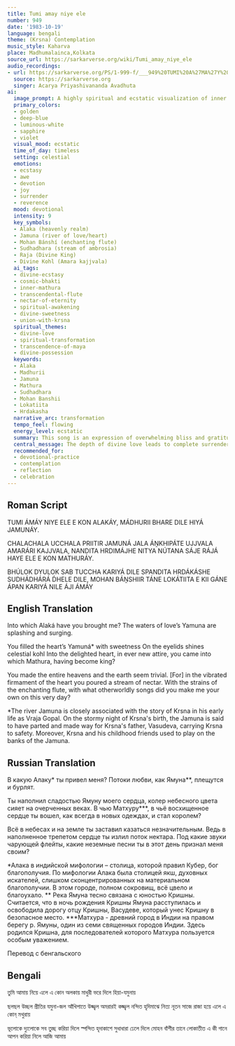 ```yaml
---
title: Tumi amay niye ele
number: 949
date: '1983-10-19'
language: bengali
theme: (Krsna) Contemplation
music_style: Kaharva
place: Madhumalainca,Kolkata
source_url: https://sarkarverse.org/wiki/Tumi_amay_niye_ele
audio_recordings:
- url: https://sarkarverse.org/PS/1-999-f/___949%20TUMI%20A%27MA%27Y%20NIYE%20ELE%20E%20KON%20ALAKA%27Y.mp3
  source: https://sarkarverse.org
  singer: Acarya Priyashivananda Avadhuta
ai:
  image_prompt: A highly spiritual and ecstatic visualization of inner transformation. A majestic, luminous figure (representing the Divine King, Krsna) in robes of golden light and deep-blue stands poised, playing an ethereal, glowing flute (Mohan Bánshí). From the flute emanates streams of white, ambrosial nectar (Sudhadhara) that merge into a vibrant, swirling river (Jamuna) flowing from the devotee's chest. The background is a fusion of a celestial city (Alaka) and a cosmic 'heart-sky' (Hrdakasha), rendered in transcendent, glowing gold, sapphire, and violet hues, emphasizing divine sweetness and overwhelming love.
  primary_colors:
  - golden
  - deep-blue
  - luminous-white
  - sapphire
  - violet
  visual_mood: ecstatic
  time_of_day: timeless
  setting: celestial
  emotions:
  - ecstasy
  - awe
  - devotion
  - joy
  - surrender
  - reverence
  mood: devotional
  intensity: 9
  key_symbols:
  - Alaka (heavenly realm)
  - Jamuna (river of love/heart)
  - Mohan Bánshí (enchanting flute)
  - Sudhadhara (stream of ambrosia)
  - Raja (Divine King)
  - Divine Kohl (Amara kajjvala)
  ai_tags:
  - divine-ecstasy
  - cosmic-bhakti
  - inner-mathura
  - transcendental-flute
  - nectar-of-eternity
  - spiritual-awakening
  - divine-sweetness
  - union-with-krsna
  spiritual_themes:
  - divine-love
  - spiritual-transformation
  - transcendence-of-maya
  - divine-possession
  keywords:
  - Alaka
  - Madhurii
  - Jamuna
  - Mathura
  - Sudhadhara
  - Mohan Banshii
  - Lokatiita
  - Hrdakasha
  narrative_arc: transformation
  tempo_feel: flowing
  energy_level: ecstatic
  summary: This song is an expression of overwhelming bliss and gratitude upon being transported by the Divine Beloved to a sublime, heavenly plane (Alaka). The heart is filled with an intoxicating river of love (Jamuna), where the Divine King establishes His rule, effortlessly eclipsing all earthly and heavenly concerns. This transformation is sealed by the enchanting call of the divine flute, pouring the nectar of eternity into the throbbing heart and making the devotee completely His own.
  central_message: The depth of divine love leads to complete surrender and spiritual transcendence, transforming the devotee's heart into the eternal kingdom of the Beloved.
  recommended_for:
  - devotional-practice
  - contemplation
  - reflection
  - celebration
---
```


## Roman Script

TUMI ÁMÁY NIYE ELE
E KON ALAKÁY,
MÁDHURII BHARE DILE
HIYÁ JAMUNÁY.

CHALACHALA UCCHALA
PRIITIR JAMUNÁ JALA
ÁṊKHIPÁTE UJJVALA AMARÁRI KAJJVALA,
NANDITA HRDIMÁJHE
NITYA NÚTANA SÁJE
RÁJÁ HAYE ELE E KON MATHURÁY.

BHÚLOK DYULOK SAB
TUCCHA KARIYÁ DILE
SPANDITA HRDÁKÁSHE
SUDHÁDHÁRÁ D́HELE DILE,
MOHAN BÁṊSHIIR TÁNE
LOKÁTIITA E KII GÁNE
ÁPAN KARIYÁ NILE ÁJI ÁMÁY

## English Translation

Into which Alaká have you brought me?
The waters of love’s Yamuna are splashing and surging.

You filled the heart’s Yamuná*
with sweetness
On the eyelids shines celestial kohl
Into the delighted heart, in ever new attire,
you came
into which Mathura, having become king?

You made the entire heavens
and the earth seem trivial.
[For] in the vibrated firmament of the heart you
poured a stream of nectar.
With the strains of the enchanting flute, with what
otherworldly songs did you make me
your own on this very day?

*The river Jamuna is closely associated with
the story of Krsna in his early life as Vraja Gopal.
On the stormy night of Krsna's birth,
the Jamuna is said to have parted
and made way for Krsna's father,
Vasudeva, carrying Krsna to safety.
Moreover,
Krsna and his childhood friends used to play
on the banks of the Jamuna.

## Russian Translation

В какую Алаку* ты привел меня?
Потоки любви, как Ямуна**, плещутся и бурлят.

Ты наполнил сладостью Ямуну моего сердца,
колер небесного цвета сияет на очерченных веках.
В чью Матхуру***, в чьё восхищенное сердце
ты вошел, как всегда в новых одеждах, и стал королем?

Всё в небесах и на земле
ты заставил казаться незначительным.
Ведь в наполненное трепетом сердце ты излил поток нектара.
Под какие звуки чарующей флейты, какие
неземные песни ты в этот день признал меня своим?

*Алака в индийской мифологии – столица,
которой правил Кубер,
бог благополучия. По мифологии Алака была столицей якш,
духовных искателей,
слишком сконцентрированных на материальном благополучии.
В этом городе, полном сокровищ, всё цвело и благоухало.
** Река Ямуна тесно связана с юностью Кришны.
Считается, что в ночь рождения Кришны Ямуна расступилась
и освободила дорогу отцу Кришны,
Васудеве, который унес Кришну в безопасное место.
***Матхура - древний город в Индии на правом берегу р.
Ямуны, один из семи священных городов Индии.
Здесь родился Кришна, для последователей которого
Матхура пользуется особым уважением.

Перевод с бенгальского

## Bengali

তুমি আমায় নিয়ে এলে
এ কোন অলকায়
মাধুরী ভরে দিলে
হিয়া-যমুনায়

ছলছল উচ্ছল প্রীতির যমুনা-জল
আঁখিপাতে উজ্জ্বল অমরারই কজ্জ্বল
নন্দিত হৃদিমাঝে নিত্য নূতন সাজে
রাজা হয়ে এলে এ কোন্‌ মথুরায়

ভূলোকে দ্যুলোকে সব তুচ্ছ করিয়া দিলে
স্পন্দিত হৃদাকাশে সুধাধারা ঢেলে দিলে
মোহন বাঁশীর তানে লোকাতীত এ কী গানে
আপন করিয়া নিলে আজি আমায়

